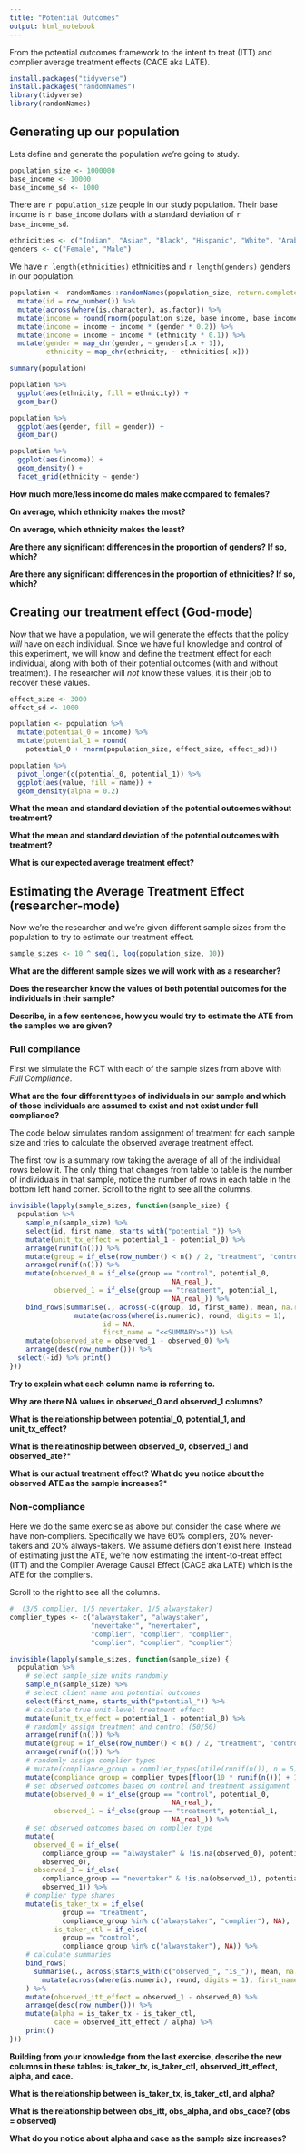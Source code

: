 ```yaml
---
title: "Potential Outcomes"
output: html_notebook
---
```


From the potential outcomes framework to the intent to treat (ITT) and complier average treatment effects (CACE aka LATE).

```r
install.packages("tidyverse")
install.packages("randomNames")
library(tidyverse)
library(randomNames)
```

## Generating up our population

Lets define and generate the population we're going to study.

```r
population_size <- 1000000
base_income <- 10000
base_income_sd <- 1000
```

There are `r population_size` people in our study population. Their base income is `r base_income` dollars with a standard deviation of `r base_income_sd`.

```r
ethnicities <- c("Indian", "Asian", "Black", "Hispanic", "White", "Arabic")
genders <- c("Female", "Male")
```

We have `r length(ethnicities)` ethnicities and `r length(genders)` genders in our population.

```r
population <- randomNames::randomNames(population_size, return.complete.data = TRUE) %>%
  mutate(id = row_number()) %>%
  mutate(across(where(is.character), as.factor)) %>%
  mutate(income = round(rnorm(population_size, base_income, base_income_sd))) %>%
  mutate(income = income + income * (gender * 0.2)) %>%
  mutate(income = income + income * (ethnicity * 0.1)) %>%
  mutate(gender = map_chr(gender, ~ genders[.x + 1]),
         ethnicity = map_chr(ethnicity, ~ ethnicities[.x]))

summary(population)

population %>%
  ggplot(aes(ethnicity, fill = ethnicity)) +
  geom_bar()

population %>%
  ggplot(aes(gender, fill = gender)) +
  geom_bar()

population %>%
  ggplot(aes(income)) +
  geom_density() +
  facet_grid(ethnicity ~ gender)
```

**How much more/less income do males make compared to females?**

**On average, which ethnicity makes the most?**

**On average, which ethnicity makes the least?**

**Are there any significant differences in the proportion of genders? If so, which?**

**Are there any significant differences in the proportion of ethnicities? If so, which?**

## Creating our treatment effect (God-mode)

Now that we have a population, we will generate the effects that the policy _will_ have on each individual. Since we have full knowledge and control of this experiment, we will know and define the treatment effect for each individual, along with both of their potential outcomes (with and without treatment). The researcher will _not_ know these values, it is their job to recover these values.

```r
effect_size <- 3000
effect_sd <- 1000

population <- population %>%
  mutate(potential_0 = income) %>%
  mutate(potential_1 = round(
    potential_0 + rnorm(population_size, effect_size, effect_sd)))

population %>%
  pivot_longer(c(potential_0, potential_1)) %>%
  ggplot(aes(value, fill = name)) +
  geom_density(alpha = 0.2)
```

**What the mean and standard deviation of the potential outcomes without treatment?**

**What the mean and standard deviation of the potential outcomes with treatment?**

**What is our expected average treatment effect?**

## Estimating the Average Treatment Effect (researcher-mode)

Now we're the researcher and we're given different sample sizes from the population to try to estimate our treatment effect.

```r
sample_sizes <- 10 ^ seq(1, log(population_size, 10))
```

**What are the different sample sizes we will work with as a researcher?**

**Does the researcher know the values of both potential outcomes for the individuals in their sample?**

**Describe, in a few sentences, how you would try to estimate the ATE from the samples we are given?**

### Full compliance

First we simulate the RCT with each of the sample sizes from above with _Full Compliance_.

**What are the four different types of individuals in our sample and which of those individuals are assumed to exist and not exist under full compliance?**

The code below simulates random assignment of treatment for each sample size and tries to calculate the observed average treatment effect.

The first row is a summary row taking the average of all of the individual rows below it. The only thing that changes from table to table is the number of individuals in that sample, notice the number of rows in each table in the bottom left hand corner. Scroll to the right to see all the columns.

```r
invisible(lapply(sample_sizes, function(sample_size) {
  population %>%
    sample_n(sample_size) %>%
    select(id, first_name, starts_with("potential_")) %>%
    mutate(unit_tx_effect = potential_1 - potential_0) %>%
    arrange(runif(n())) %>%
    mutate(group = if_else(row_number() < n() / 2, "treatment", "control")) %>%
    arrange(runif(n())) %>%
    mutate(observed_0 = if_else(group == "control", potential_0,
                                        NA_real_),
           observed_1 = if_else(group == "treatment", potential_1,
                                        NA_real_)) %>%
    bind_rows(summarise(., across(-c(group, id, first_name), mean, na.rm = TRUE)) %>%
                mutate(across(where(is.numeric), round, digits = 1),
                       id = NA,
                       first_name = "<<SUMMARY>>")) %>%
    mutate(observed_ate = observed_1 - observed_0) %>%
    arrange(desc(row_number())) %>%
  select(-id) %>% print()
}))
```

**Try to explain what each column name is referring to.**

**Why are there NA values in observed_0 and observed_1 columns?**

**What is the relationship between potential_0, potential_1, and unit_tx_effect?**

**What is the relatinoship between observed_0, observed_1 and observed_ate?***

**What is our actual treatment effect? What do you notice about the observed ATE as the sample increases?***

### Non-compliance 

Here we do the same exercise as above but consider the case where we have non-compliers. Specifically we have 60% compliers, 20% never-takers and 20% always-takers. We assume defiers don't exist here. Instead of estimating just the ATE, we're now estimating the intent-to-treat effect (ITT) and the Complier Average Causal Effect (CACE aka LATE) which is the ATE for the compliers.

Scroll to the right to see all the columns.

```r
#  (3/5 complier, 1/5 nevertaker, 1/5 alwaystaker)
complier_types <- c("alwaystaker", "alwaystaker",
                    "nevertaker", "nevertaker",
                    "complier", "complier", "complier",
                    "complier", "complier", "complier")

invisible(lapply(sample_sizes, function(sample_size) {
  population %>%
    # select sample_size units randomly
    sample_n(sample_size) %>%
    # select client name and potential outcomes
    select(first_name, starts_with("potential_")) %>%
    # calculate true unit-level treatment effect
    mutate(unit_tx_effect = potential_1 - potential_0) %>%
    # randomly assign treatment and control (50/50)
    arrange(runif(n())) %>%
    mutate(group = if_else(row_number() < n() / 2, "treatment", "control")) %>%
    arrange(runif(n())) %>%
    # randomly assign complier types
    # mutate(compliance_group = complier_types[ntile(runif(n()), n = 5)]) %>%
    mutate(compliance_group = complier_types[floor(10 * runif(n())) + 1]) %>%
    # set observed outcomes based on control and treatment assignment
    mutate(observed_0 = if_else(group == "control", potential_0,
                                        NA_real_),
           observed_1 = if_else(group == "treatment", potential_1,
                                        NA_real_)) %>%
    # set observed outcomes based on complier type
    mutate(
      observed_0 = if_else(
        compliance_group == "alwaystaker" & !is.na(observed_0), potential_1,
        observed_0),
      observed_1 = if_else(
        compliance_group == "nevertaker" & !is.na(observed_1), potential_0,
        observed_1)) %>%
    # complier type shares
    mutate(is_taker_tx = if_else(
             group == "treatment",
             compliance_group %in% c("alwaystaker", "complier"), NA),
           is_taker_ctl = if_else(
             group == "control",
             compliance_group %in% c("alwaystaker"), NA)) %>%
    # calculate summaries
    bind_rows(
      summarise(., across(starts_with(c("observed_", "is_")), mean, na.rm = TRUE)) %>%
        mutate(across(where(is.numeric), round, digits = 1), first_name = "<<SUMMARY>>")
    ) %>%
    mutate(observed_itt_effect = observed_1 - observed_0) %>%
    arrange(desc(row_number())) %>%
    mutate(alpha = is_taker_tx - is_taker_ctl,
           cace = observed_itt_effect / alpha) %>%
    print()
}))
```

**Building from your knowledge from the last exercise, describe the new columns in these tables: is_taker_tx, is_taker_ctl, observed_itt_effect, alpha, and cace.**

**What is the relationship between is_taker_tx, is_taker_ctl, and alpha?**

**What is the relationship between obs_itt, obs_alpha, and obs_cace? (obs = observed)**

**What do you notice about alpha and cace as the sample size increases?**